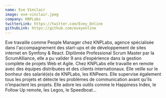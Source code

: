 ```yaml
---
name: Eve Vinclair
image: eve-vinclair.jpeg
company: KNPLabs
twitterLink: https://twitter.com/Evey_Online
githubLink: https://github.com/eveyonline
---
```


Eve travaille comme People Manager chez KNPLabs, agence spécialisée dans l'accompagnement des start-ups et de développement de sites internet en Symfony & React. Diplômée Professional Scrum Master par la ScrumAlliance, elle a pu valider 9 ans d’expérience dans la gestion complète de projets Web et Agile. Chez KNPLabs elle travaille en remote avec des équipes distribuées et des clients internationaux. Elle veille sur le bonheur des salarié(e)s de KNPLabs, les KNPeers. Elle supervise également tous les projets et détecte les problèmes de communication avant qu’ils n’impactent les projets. Elle adore les outils comme le Happiness Index, le Follow Up remote, les Legos, le Speedboat…
